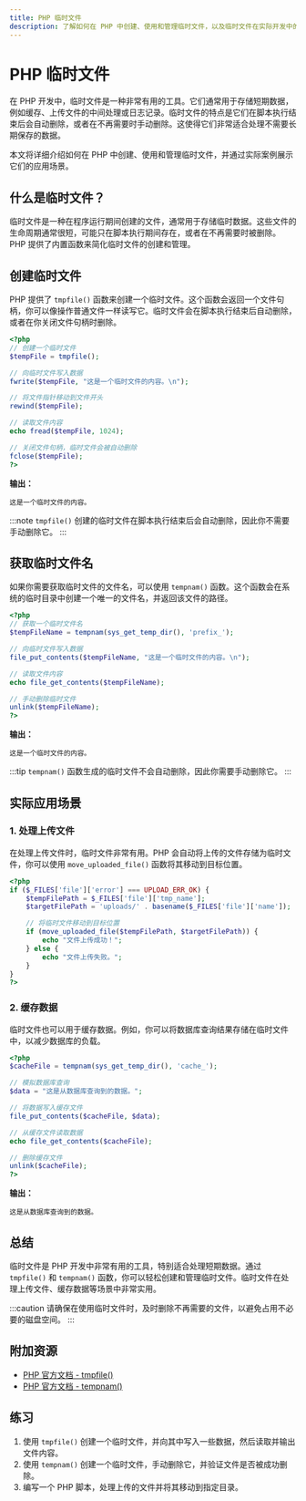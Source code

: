 ```yaml
---
title: PHP 临时文件
description: 了解如何在 PHP 中创建、使用和管理临时文件，以及临时文件在实际开发中的应用场景。
---
```


# PHP 临时文件

在 PHP 开发中，临时文件是一种非常有用的工具。它们通常用于存储短期数据，例如缓存、上传文件的中间处理或日志记录。临时文件的特点是它们在脚本执行结束后会自动删除，或者在不再需要时手动删除。这使得它们非常适合处理不需要长期保存的数据。

本文将详细介绍如何在 PHP 中创建、使用和管理临时文件，并通过实际案例展示它们的应用场景。

## 什么是临时文件？

临时文件是一种在程序运行期间创建的文件，通常用于存储临时数据。这些文件的生命周期通常很短，可能只在脚本执行期间存在，或者在不再需要时被删除。PHP 提供了内置函数来简化临时文件的创建和管理。

## 创建临时文件

PHP 提供了 `tmpfile()` 函数来创建一个临时文件。这个函数会返回一个文件句柄，你可以像操作普通文件一样读写它。临时文件会在脚本执行结束后自动删除，或者在你关闭文件句柄时删除。

```php
<?php
// 创建一个临时文件
$tempFile = tmpfile();

// 向临时文件写入数据
fwrite($tempFile, "这是一个临时文件的内容。\n");

// 将文件指针移动到文件开头
rewind($tempFile);

// 读取文件内容
echo fread($tempFile, 1024);

// 关闭文件句柄，临时文件会被自动删除
fclose($tempFile);
?>
```

**输出：**
```
这是一个临时文件的内容。
```

:::note
`tmpfile()` 创建的临时文件在脚本执行结束后会自动删除，因此你不需要手动删除它。
:::

## 获取临时文件名

如果你需要获取临时文件的文件名，可以使用 `tempnam()` 函数。这个函数会在系统的临时目录中创建一个唯一的文件名，并返回该文件的路径。

```php
<?php
// 获取一个临时文件名
$tempFileName = tempnam(sys_get_temp_dir(), 'prefix_');

// 向临时文件写入数据
file_put_contents($tempFileName, "这是一个临时文件的内容。\n");

// 读取文件内容
echo file_get_contents($tempFileName);

// 手动删除临时文件
unlink($tempFileName);
?>
```

**输出：**
```
这是一个临时文件的内容。
```

:::tip
`tempnam()` 函数生成的临时文件不会自动删除，因此你需要手动删除它。
:::

## 实际应用场景

### 1. 处理上传文件

在处理上传文件时，临时文件非常有用。PHP 会自动将上传的文件存储为临时文件，你可以使用 `move_uploaded_file()` 函数将其移动到目标位置。

```php
<?php
if ($_FILES['file']['error'] === UPLOAD_ERR_OK) {
    $tempFilePath = $_FILES['file']['tmp_name'];
    $targetFilePath = 'uploads/' . basename($_FILES['file']['name']);

    // 将临时文件移动到目标位置
    if (move_uploaded_file($tempFilePath, $targetFilePath)) {
        echo "文件上传成功！";
    } else {
        echo "文件上传失败。";
    }
}
?>
```

### 2. 缓存数据

临时文件也可以用于缓存数据。例如，你可以将数据库查询结果存储在临时文件中，以减少数据库的负载。

```php
<?php
$cacheFile = tempnam(sys_get_temp_dir(), 'cache_');

// 模拟数据库查询
$data = "这是从数据库查询到的数据。";

// 将数据写入缓存文件
file_put_contents($cacheFile, $data);

// 从缓存文件读取数据
echo file_get_contents($cacheFile);

// 删除缓存文件
unlink($cacheFile);
?>
```

**输出：**
```
这是从数据库查询到的数据。
```

## 总结

临时文件是 PHP 开发中非常有用的工具，特别适合处理短期数据。通过 `tmpfile()` 和 `tempnam()` 函数，你可以轻松创建和管理临时文件。临时文件在处理上传文件、缓存数据等场景中非常实用。

:::caution
请确保在使用临时文件时，及时删除不再需要的文件，以避免占用不必要的磁盘空间。
:::

## 附加资源

- [PHP 官方文档 - tmpfile()](https://www.php.net/manual/en/function.tmpfile.php)
- [PHP 官方文档 - tempnam()](https://www.php.net/manual/en/function.tempnam.php)

## 练习

1. 使用 `tmpfile()` 创建一个临时文件，并向其中写入一些数据，然后读取并输出文件内容。
2. 使用 `tempnam()` 创建一个临时文件，手动删除它，并验证文件是否被成功删除。
3. 编写一个 PHP 脚本，处理上传的文件并将其移动到指定目录。